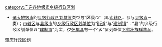 [[Category:肇庆行政区划|]]
[[category:广东各地级市乡级行政区划|category:广东各地级市乡级行政区划]]
{{catmore|肇庆市}}

{{hideh
|Head = [[肇庆市|肇庆]][[:Category:肇庆区县市|各区县市]]所辖[[:Category:肇庆街道_(行政区划)|街道]]与[[:Category:肇庆乡级行政区划|乡镇]]
|FrameStyle   = border:solid 1px #000080;
|HeadStyle    = text-align:center;background:transparent;
}}

* [[肇庆市|肇庆地级市]]的[[县级行政区|县级行政区划单位]]类型为“'''区县市'''”（即[[市辖区|市辖区]]、县与[[县级市|县级市]]三类）；[[市辖区|市辖区]]与[[县级市|县级市]]的[[乡级行政区划|乡级行政区划单位]]为“[[街道_(行政区划)|街道]]”与“[[镇|建制镇]]”；“县”的乡级行政区划单位以“[[镇|建制镇]]”为主，仅[[怀集县|怀集县]]有一个“乡”区划单位[[下帅壮族瑶族乡|下帅壮族瑶族乡]]。
{{乡级行政区划分类说明}}
{{肇庆市行政区划}}
{{hidef}}